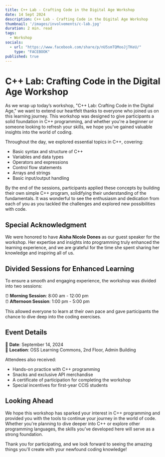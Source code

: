 ```yaml
---
title: C++ Lab - Crafting Code in the Digital Age Workshop
date: 14 Sept 2024
description: C++ Lab - Crafting Code in the Digital Age Workshop
thumbnail: '/images/involvements/c-lab.jpg'
duration: 2 min. read
tags:
  - Workshop
socials:
  - url: "https://www.facebook.com/share/p/nU5smTQMooJjTKeU/"
    type: "FACEBOOK"
published: true
---
```



# C++ Lab: Crafting Code in the Digital Age Workshop

As we wrap up today’s workshop, "C++ Lab: Crafting Code in the Digital Age," we want to extend our heartfelt thanks to everyone who joined us on this learning journey. This workshop was designed to give participants a solid foundation in C++ programming, and whether you're a beginner or someone looking to refresh your skills, we hope you've gained valuable insights into the world of coding.

Throughout the day, we explored essential topics in C++, covering:

- Basic syntax and structure of C++
- Variables and data types
- Operators and expressions
- Control flow statements
- Arrays and strings
- Basic input/output handling

By the end of the sessions, participants applied these concepts by building their own simple C++ program, solidifying their understanding of the fundamentals. It was wonderful to see the enthusiasm and dedication from each of you as you tackled the challenges and explored new possibilities with code.

## Special Acknowledgment

We were honored to have **Aisha Nicole Dones** as our guest speaker for the workshop. Her expertise and insights into programming truly enhanced the learning experience, and we are grateful for the time she spent sharing her knowledge and inspiring all of us.

## Divided Sessions for Enhanced Learning

To ensure a smooth and engaging experience, the workshop was divided into two sessions:

⏰ **Morning Session**: 8:00 am - 12:00 pm  
⏰ **Afternoon Session**: 1:00 pm - 5:00 pm

This allowed everyone to learn at their own pace and gave participants the chance to dive deep into the coding exercises.

## Event Details

📅 **Date**: September 14, 2024  
📍 **Location**: OSS Learning Commons, 2nd Floor, Admin Building

Attendees also received:

- Hands-on practice with C++ programming
- Snacks and exclusive API merchandise
- A certificate of participation for completing the workshop
- Special incentives for first-year CCIS students

## Looking Ahead

We hope this workshop has sparked your interest in C++ programming and provided you with the tools to continue your journey in the world of code. Whether you're planning to dive deeper into C++ or explore other programming languages, the skills you’ve developed here will serve as a strong foundation.

Thank you for participating, and we look forward to seeing the amazing things you'll create with your newfound coding knowledge!
